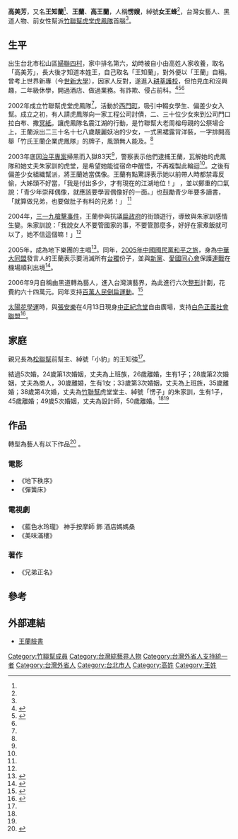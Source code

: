 '''高美芳'''{{BD|1959年|4月24日|||}}，又名'''王知蘭'''<ref name="笑傲台灣"/>、'''王蘭'''、'''高王蘭'''，人稱'''愣嫂'''，綽號'''女王蜂'''<ref name="闖江湖"/>，台灣女藝人、黑道人物、前女性幫派[[竹聯幫|竹聯幫]][[虎堂|虎堂]][[虎鳳隊|虎鳳隊]]首腦<ref name="整形摘星"/>。

==生平==

出生台北市松山區[[臺灣眷村列表|婦聯四村]]，家中排名第六，幼時被自小由高姓人家收養，取名「高美芳」，長大後才知道本姓王，自己取名「王知蘭」，對外便以「王蘭」自稱。曾考上世界新專（今[[世新大學|世新大學]]），因家人反對，遂進入[[耕莘健康管理專科學校|耕莘護校]]，但怕見血和沒興趣，二年級休學，開過酒店、做過業務。有詐欺、侵占前科。<ref name="笑傲台灣">{{cite news| url =http://big5.huaxia.com/zk/zkwz/00231034.html| date =2004-08-11| accessdate =2015-03-14| title =笑傲台灣黑幫的虎鳳隊| author =| publisher =華夏經緯網| language =zh| archive-date =2015-03-18| archive-url =https://web.archive.org/web/20150318050408/http://big5.huaxia.com/zk/zkwz/00231034.html| dead-url =no}}</ref><ref name="闖江湖">{{cite news| url =http://www.appledaily.com.tw/appledaily/article/headline/20090926/31971509/| date =2009-09-26| accessdate =2015-03-14| title =14歲女組幫 闖江湖| author =| publisher =《蘋果日報》| language =zh-tw| archive-date =2015-04-02| archive-url =https://web.archive.org/web/20150402090257/http://www.appledaily.com.tw/appledaily/article/headline/20090926/31971509/| dead-url =no}}</ref><ref name="整形摘星"/>

2002年成立竹聯幫虎堂虎鳳隊<ref name="整形摘星"/>，活動於[[西門町|西門町]]，吸引中輟女學生、偏差少女入幫。成立之初，有人請虎鳳隊向一家工程公司討債，二、三十位少女來到公司門口拉白布、撒[[冥紙|冥紙]]。讓虎鳳隊名震江湖的行動，是竹聯幫大老周榕母親的公祭場合上，王蘭派出二三十名十七八歲靚麗妖冶的少女，一式黑裙露背洋裝，一字排開高舉「竹氏王蘭企業虎鳳隊」的牌子，風頭無人能及。<ref name="笑傲台灣"/>

2003年底因[[治平專案|治平專案]]掃黑而入獄83天<ref name="整形摘星"/>，警察表示他們逮捕王蘭，瓦解她的虎鳳隊和她丈夫朱家訓的虎堂，是希望她能從宿命中醒悟，不再複製此輪迴<ref name="笑傲台灣"/>。之後有偏差少女組織幫派，將王蘭她當偶像。王蘭有點驚訝表示她以前帶人時都禁毒反偷，大姊頭不好當，「我是付出多少，才有現在的江湖地位！」 ，並以鄭重的口氣說：「青少年崇拜偶像，就應該要學習偶像好的一面。」也鼓勵青少年要多讀書，「就算做兄弟，也要做肚子有料的兄弟！」 <ref name="闖江湖"/>

2004年，[[三一九槍擊事件|三一九槍擊事件]]，王蘭參與抗議[[扁政府|扁政府]]的街頭遊行，導致與朱家訓感情生變。朱家訓說：「我說女人不要管國家的事，不要管那麼多，好好在家煮飯就可以了，她不信這個嘛！」<ref name="搖滾歌手"/>

2005年，成為地下樂團的主唱<ref name="搖滾歌手">{{cite news| url =http://news.tvbs.com.tw/entry/450281| date =2005-03-37| accessdate =2015-03-14| title =〈獨家〉王蘭將成搖滾歌手　楞子寄予祝福| author =楊清波| publisher =TVBS| language =zh-tw| archive-date =2017-05-21| archive-url =https://web.archive.org/web/20170521132850/http://news.tvbs.com.tw/entry/450281| dead-url =no}}</ref>。同年，[[2005年中國國民黨和平之旅|2005年中國國民黨和平之旅]]，身為[[中華統一促進黨|中華大同盟]]發言人的王蘭表示要消滅所有[[台獨|台獨]]份子，並與[[新黨|新黨]]、[[愛國同心會|愛國同心會]]保護[[連戰|連戰]]在機場順利出境<ref>{{cite news| url =http://news.tvbs.com.tw/entry/446197| date=2005-04-25|accessdate=2015-03-14|title=連戰登陸　綠軍抗議還先勘查地形| author=| publisher =TVBS| language =zh-tw}}</ref>。

2006年9月自稱由黑道轉為藝人，進入台灣演藝界，為此進行六次[[整形|整形]]計劃，花費約六十四萬元。同年支持[[百萬人民倒扁運動|百萬人民倒扁運動]]。<ref name="整形摘星">{{cite news| url =http://ent.appledaily.com.tw/enews/article/entertainment/20060822/2834500/| date =2006-08-22| accessdate =2015-03-14| title =黑道阿嬤王蘭 整形摘星 戰Jolin| author =張瑞振、朱健弘| publisher =《蘋果日報》| language =zh-tw| archive-date =2015-04-02| archive-url =https://web.archive.org/web/20150402165100/http://ent.appledaily.com.tw/enews/article/entertainment/20060822/2834500/| dead-url =no}}</ref>

[[太陽花學運|太陽花學運]]時，與[[張安樂|張安樂]]在4月13日現身[[中正紀念堂|中正紀念堂]]自由廣場，支持[[白色正義社會聯盟|白色正義社會聯盟]]<ref>{{cite news|url=http://newtalk.tw/news/view/2014-04-13/46281|date=2014-04-13|accessdate=2015-03-14|title=警眷上街挺警 白狼、王兰插花现身|author=翁嫆琄|publisher=新頭殼newtalk|language=zh-tw|archive-date=2015-04-02|archive-url=https://web.archive.org/web/20150402152723/http://newtalk.tw/news/view/2014-04-13/46281|dead-url=no}}</ref>。

==家庭==
親兄長為[[松聯幫|松聯幫]]前幫主、綽號「小豹」的王知強<ref name="整形摘星"/>。

結過5次婚。24歲第1次婚姻，丈夫為上班族，26歲離婚，生有1子；28歲第2次婚姻，丈夫為商人，30歲離婚，生有1女；33歲第3次婚姻，丈夫為上班族，35歲離婚；38歲第4次婚，丈夫為[[竹聯幫|竹聯幫]]虎堂堂主、綽號「愣子」的朱家訓，生有1子，45歲離婚；49歲5次婚姻，丈夫為設計師，50歲離婚。<ref name="整形摘星"/><ref name="斬7個月短命婚"/>

==作品==
轉型為藝人有以下作品<ref name="斬7個月短命婚">{{cite news| url =http://ent.appledaily.com.tw/enews/article/entertainment/20090906/31919717/| date =2009-09-06| accessdate =2015-03-14| title =王蘭50歲離第5次 斬7個月短命婚| author =張瑞振| publisher =《蘋果日報》| language =zh-tw| archive-date =2015-03-09| archive-url =https://web.archive.org/web/20150309115032/http://ent.appledaily.com.tw/enews/article/entertainment/20090906/31919717/| dead-url =no}}</ref>
。
===電影===
*《地下秩序》
*《彈簧床》
===電視劇===
*《藍色水玲瓏》 神手按摩師 飾 酒店媽媽桑
*《美味滿樓》

===著作===
*《兄弟正名》	
==參考==
{{reflist}}

==外部連結==
*[https://www.facebook.com/wlan.kao 王蘭臉書]

[[Category:竹聯幫成員|Category:竹聯幫成員]]
[[Category:台灣綜藝界人物|Category:台灣綜藝界人物]]
[[Category:台灣外省人支持統一者|Category:台灣外省人支持統一者]]
[[Category:台灣外省人|Category:台灣外省人]]
[[Category:台北市人|Category:台北市人]]
[[Category:高姓|Category:高姓]]
[[Category:王姓|Category:王姓]]